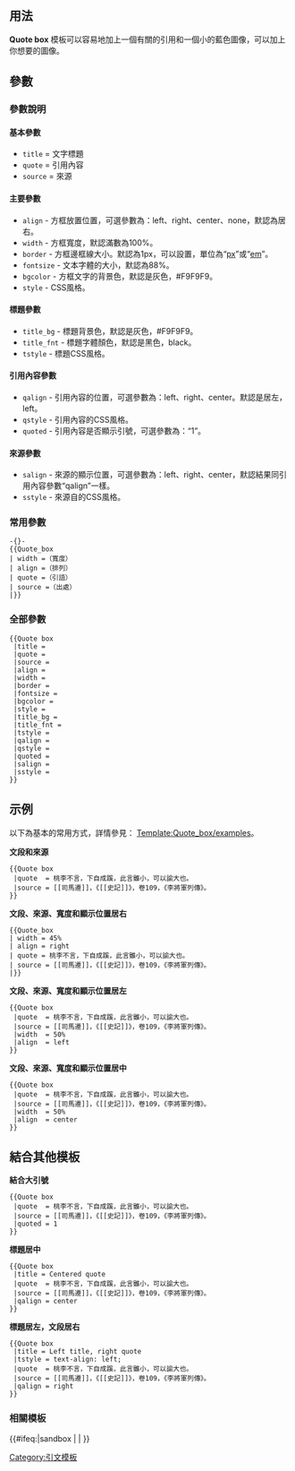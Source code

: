 <includeonly><!-- 在這裡加入模板的保護標識 --></includeonly><noinclude>{{Documentation subpage}}</noinclude>
<!-- 請在這條線之下編輯模板的說明文件 -->{{Uses TemplateStyles|Template:Quote box/styles.css}}
== 用法 ==
'''Quote box''' 模板可以容易地加上一個有關的引用和一個小的藍色圖像，可以加上你想要的圖像。

== 參數 ==
=== 參數說明 ===
==== 基本參數 ====
* <code>title</code> = 文字標題
* <code>quote</code> = 引用內容
* <code>source</code> = 來源

==== 主要參數 ====
* <code>align</code> - 方框放置位置，可選參數為：left、right、center、none，默認為居右。
* <code>width</code> - 方框寬度，默認滿數為100%。
* <code>border</code> - 方框邊框線大小。默認為1px，可以設置，單位為“[[像素|px]]”或“[[em (字体排印学)|em]]”。
* <code>fontsize</code> - 文本字體的大小，默認為88%。
* <code>bgcolor</code> - 方框文字的背景色，默認是灰色，#F9F9F9。
* <code>style</code> - CSS風格。

==== 標題參數 ====
* <code>title_bg</code> - 標題背景色，默認是灰色，#F9F9F9。
* <code>title_fnt</code> - 標題字體顏色，默認是黑色，black。
* <code>tstyle</code> - 標題CSS風格。

==== 引用內容參數 ====
* <code>qalign</code> - 引用內容的位置，可選參數為：left、right、center。默認是居左，left。
* <code>qstyle</code> - 引用內容的CSS風格。
* <code>quoted</code> - 引用內容是否顯示引號，可選參數為：“1”。

==== 來源參數 ====
* <code>salign</code> - 來源的顯示位置，可選參數為：left、right、center，默認結果同引用內容參數“qalign”一樣。
* <code>sstyle</code> - 來源自的CSS風格。

=== 常用參數 ===
<pre>-{}-
{{Quote_box
| width =（寬度）
| align =（排列）
| quote =（引語）
| source =（出處）
|}}
</pre>

=== 全部參數 ===
<PRE>
{{Quote box
 |title = 
 |quote = 
 |source = 
 |align = 
 |width = 
 |border = 
 |fontsize = 
 |bgcolor = 
 |style = 
 |title_bg = 
 |title_fnt = 
 |tstyle = 
 |qalign = 
 |qstyle = 
 |quoted = 
 |salign = 
 |sstyle = 
}}
</PRE>

== 示例 ==
以下為基本的常用方式，詳情參見： [[Template:Quote_box/examples]]。

'''文段和來源'''
<PRE>
{{Quote box
 |quote  = 桃李不言，下自成蹊，此言雖小，可以諭大也。
 |source = [[司馬遷]]，《[[史記]]》，卷109，《李將軍列傳》。
}}
</PRE>

{{Quote box
 |quote  = 桃李不言，下自成蹊，此言雖小，可以諭大也。
 |source = [[司馬遷]]，《[[史記]]》，卷109，《李將軍列傳》。
}}
{{Clear}}

'''文段、來源、寬度和顯示位置居右'''
<pre>
{{Quote_box
| width = 45%
| align = right
| quote = 桃李不言，下自成蹊，此言雖小，可以諭大也。
| source = [[司馬遷]]，《[[史記]]》，卷109，《李將軍列傳》。
|}}
</pre>

{{Quote_box
| width = 45%
| align = right
| quote = 桃李不言，下自成蹊，此言雖小，可以諭大也。
| source = [[司馬遷]]，《[[史記]]》，卷109，《李將軍列傳》。
|}}
{{Clear}}

'''文段、來源、寬度和顯示位置居左'''
<PRE>
{{Quote box
 |quote  = 桃李不言，下自成蹊，此言雖小，可以諭大也。
 |source = [[司馬遷]]，《[[史記]]》，卷109，《李將軍列傳》。
 |width  = 50%
 |align  = left
}}
</PRE>

{{Quote box
 |quote  = 桃李不言，下自成蹊，此言雖小，可以諭大也。
 |source = [[司馬遷]]，《[[史記]]》，卷109，《李將軍列傳》。
 |width  = 50%
 |align  = left
}}
{{Clear}}

'''文段、來源、寬度和顯示位置居中'''

<PRE>
{{Quote box
 |quote  = 桃李不言，下自成蹊，此言雖小，可以諭大也。
 |source = [[司馬遷]]，《[[史記]]》，卷109，《李將軍列傳》。
 |width  = 50%
 |align  = center
}}
</PRE>

{{Quote box
 |quote  = 桃李不言，下自成蹊，此言雖小，可以諭大也。
 |source = [[司馬遷]]，《[[史記]]》，卷109，《李將軍列傳》。
 |width  = 50%
 |align  = center
}}
{{brClear}}

== 結合其他模板 ==

'''結合大引號'''
<PRE>
{{Quote box
 |quote  = 桃李不言，下自成蹊，此言雖小，可以諭大也。
 |source = [[司馬遷]]，《[[史記]]》，卷109，《李將軍列傳》。
 |quoted = 1
}}
</PRE>

{{Quote box
 |quote  = 桃李不言，下自成蹊，此言雖小，可以諭大也。
 |source = [[司馬遷]]，《[[史記]]》，卷109，《李將軍列傳》。
 |quoted = 1
}}
{{brClear}}

'''標題居中'''
<PRE>
{{Quote box
 |title = Centered quote
 |quote  = 桃李不言，下自成蹊，此言雖小，可以諭大也。
 |source = [[司馬遷]]，《[[史記]]》，卷109，《李將軍列傳》。
 |qalign = center
}}
</PRE>

{{Quote box
 |title = Centered quote
 |quote  = 桃李不言，下自成蹊，此言雖小，可以諭大也。
 |source =  [[司馬遷]]，《[[史記]]》，卷109，《李將軍列傳》。
 |qalign = center
}}
{{brClear}}

'''標題居左，文段居右'''
<PRE>
{{Quote box
 |title = Left title, right quote
 |tstyle = text-align: left;
 |quote  = 桃李不言，下自成蹊，此言雖小，可以諭大也。
 |source = [[司馬遷]]，《[[史記]]》，卷109，《李將軍列傳》。
 |qalign = right
}}
</PRE>

{{Quote box
 |title = Left title, right quote
 |tstyle = text-align: left;
 |quote  =桃李不言，下自成蹊，此言雖小，可以諭大也。
 |source = [[司馬遷]]，《[[史記]]》，卷109，《李將軍列傳》。
 |qalign = right
}}
{{brClear}}

===相關模板===
{{Quotation templates}}

<includeonly>{{#ifeq:{{SUBPAGENAME}}|sandbox | |
<!-- 本行下加入模板的分類，跨維基連結加入Wikidata（參見[[Wikipedia:Wikidata]]） -->
[[Category:引文模板]]
}}</includeonly>